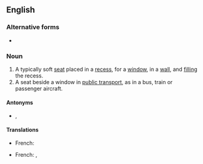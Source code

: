 {{also|window-seat}}

==English==

===Alternative forms===
* {{l|en|window-seat}}

===Noun===
{{en-noun}}

# A typically soft [[seat]] placed in a [[recess]], for a [[window]], in a [[wall]], and [[fill]]ing the recess.
# A seat beside a window in [[public transport]], as in a bus, train or passenger aircraft.

====Antonyms====
* {{sense|seat beside a window}} {{l|en|aisle seat}}, {{l|en|aisle}}

====Translations====
{{trans-top|Seat in a recess with a window}}
* French: {{t+|fr|coussiège|m}}
{{trans-mid}}
{{trans-bottom}}
{{trans-top|Seat beside a window}}
* French: {{t+|fr|côté fenêtre}}, {{t+|fr|fenêtre}}
{{trans-mid}}
{{trans-bottom}}